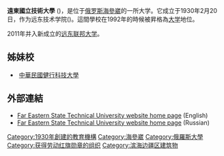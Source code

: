 {{unreferenced|time=2016-10-20T07:27:34+00:00}}
'''遠東國立技術大學''' ({{lang-ru|Дальневосто́чный госуда́рственный техни́ческий университе́т, ДВГТУ}})，是位于[[俄罗斯|俄罗斯]][[海參崴|海參崴]]的一所大学。它成立于1930年2月20日，作为远东技术学院({{Lang|ru|Дальневосточный политехнический институт (ДВПИ)}})。這間學校在1992年的時候被昇格為[[大学|大学]]地位。

2011年并入新成立的[[远东联邦大学|远东联邦大学]]。

== 姊妹校 ==
* {{Flagicon|Taiwan}} [[中華民國|中華民國]][[健行科技大學|健行科技大學]]

== 外部連結 ==
* [https://web.archive.org/web/20110106035008/http://www.fentu.ru/content/view/1759/1304 Far Eastern State Technical University website home page] (English)
* [https://web.archive.org/web/20060425224350/http://www.festu.ru/ Far Eastern State Technical University website home page] (Russian)

{{coord|43.1156|N|131.9011|E|source:wikidata|display=title}}

[[Category:1930年創建的教育機構|Category:1930年創建的教育機構]]
[[Category:海參崴|Category:海參崴]]
[[Category:俄羅斯大學|Category:俄羅斯大學]]
[[Category:获得劳动红旗勋章的组织|Category:获得劳动红旗勋章的组织]]
[[Category:滨海边疆区建筑物|Category:滨海边疆区建筑物]]